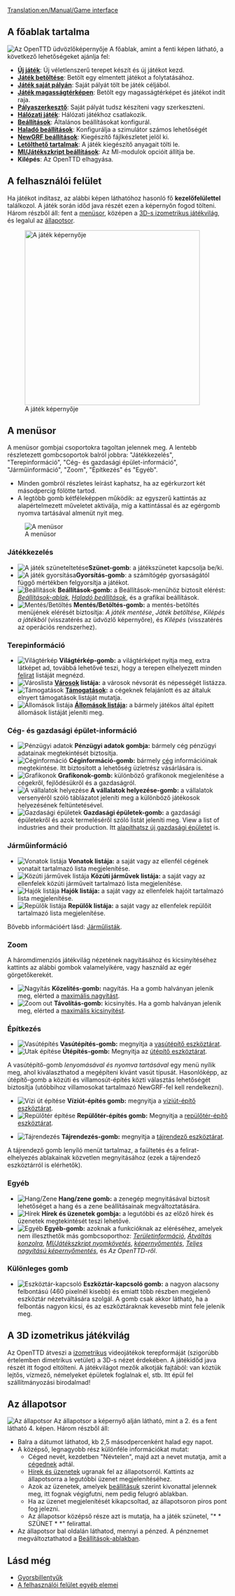 [[Translation:en/Manual/Game interface]]
{{hu/Manual/Interfész}}{{hu/Manual/Tartalomjegyzék}}
==A főablak tartalma==
[[File:en/Manual/Intro screen.png|frame|center|Az OpenTTD üdvözlőképernyője]]
A főablak, amint a fenti képen látható, a következő lehetőségeket ajánlja fel:
* '''[[hu/Manual/Új játék|Új játék]]''': Új véletlenszerű terepet készít és új játékot kezd.
* '''[[hu/Archive/Manual/Játékmentés|Játék betöltése]]''': Betölt egy elmentett játékot a folytatásához.
* '''[[hu/Archive/Manual/Saját pálya|Játék saját pályán]]''': Saját pályát tölt be játék céljából.
* '''[[hu/Manual/Magasságtérkép|Játék magasságtérképen]]''': Betölt egy magasságtérképet és játékot indít raja.
* '''[[hu/Manual/Pályaszerkesztő|Pályaszerkesztő]]''': Saját pályát tudsz készíteni vagy szerkeszteni.
* '''[[hu/Manual/Hálózati játék|Hálózati játék]]''': Hálózati játékhoz csatlakozik.
* '''[[hu/Manual/Beállítások|Beállítások]]''': Általános beállításokat konfigurál.
* '''[[hu/Haladó beállítások|Haladó beállítások]]''': Konfigurálja a szimulátor számos lehetőségét
* '''[[hu/Manual/NewGRF|NewGRF beállítások]]''': Kiegészítő fájlkészletet jelöl ki.
* '''[[hu/Manual/Letölthető tartalmak|Letölthető tartalmak]]''': A játék kiegészítő anyagait tölti le.
* '''[[hu/MI/Játékszkript beállítások|MI/Játékszkript beállítások]]''': Az MI-modulok opcióit állítja be.
* '''Kilépés''': Az OpenTTD elhagyása.

==A felhasználói felület==
Ha játékot indítasz, az alábbi képen láthatóhoz hasonló fő '''kezelőfelülettel''' találkozol. A játék során időd java részét ezen a képernyőn fogod tölteni. Három részből áll: fent a [[hu/Manual/Felhasználói felület#a-menusor|menüsor]], középen a [[hu/Manual/Felhasználói felület#a-3d-s-izometrikus-jatekvilag|3D-s izometrikus játékvilág]], és legalul az [[hu/Manual/Felhasználói felület#az-allapotsor|állapotsor]].

[[File:en/Manual/Interface.png|thumb|none|400px|A játék képernyője]]

==A menüsor==
A menüsor gombjai csoportokra tagoltan jelennek meg. A lentebb részletezett gombcsoportok balról jobbra: "Játékkezelés", "Terepinformáció", "Cég- és gazdasági épület-információ", "Járműinformáció", "Zoom", "Építkezés" és "Egyéb".
* Minden gombról részletes leírást kaphatsz, ha az egérkurzort két másodpercig fölötte tartod.
* A legtöbb gomb kétféleképpen működik: az egyszerű kattintás az alapértelmezett műveletet aktiválja, míg a kattintással és az egérgomb nyomva tartásával almenüt nyit meg.
[[File:en/Manual/Menu bar.png|none|frame|A menüsor]]

===Játékkezelés===
*[[File:en/Manual/Pause button.png|A játék szüneteltetése]]'''Szünet-gomb''': a játékszünetet kapcsolja be/ki.
*[[File:en/Manual/Fast Forward button.png|A játék gyorsítása]]'''Gyorsítás-gomb''': a számítógép gyorsaságától függő mértékben felgyorsítja a játékot.
*[[File:en/Manual/Options button.png|Beállítások]] '''Beállítások-gomb:''' a Beállítások-menühöz biztosít elérést: ''[[hu/Manual/Beállítások|Beállítások-ablak]]'', ''[[hu/Haladó beállítások|Haladó beállítások]]'', és a grafikai beállítások.
*[[File:en/Manual/Save Load button.png|Mentés/Betöltés]] '''Mentés/Betöltés-gomb:''' a mentés-betöltés menüjének elérését biztosítja: ''A játék mentése'', ''Játék betöltése'', ''Kilépés a játékból'' (visszatérés az üdvözlő képernyőre), és ''Kilépés'' (visszatérés az operációs rendszerhez).

===Terepinformáció===
*[[File:en/Manual/Minimap button.png|Világtérkép]] '''Világtérkép-gomb:''' a világtérképet nyitja meg, extra látképet ad, továbbá lehetővé teszi, hogy a terepen elhelyezett minden [[hu/Archive/Manual/Felirat|felirat]] listáját megnézd.
*[[File:en/Manual/Town directory button.png|Városlista]] '''[[hu/Manual/Települések|Városok]] listája:''' a városok névsorát és népességét listázza.
*[[File:en/Manual/Subsidies button.png|Támogatások]] '''[[hu/Támogatások|Támogatások]]:''' a cégeknek felajánlott és az általuk elnyert támogatások listáját mutatja.
*[[File:en/Manual/Station list button.png|Állomások listája]] '''[[hu/Állomások listája|Állomások listája]]:''' a bármely játékos által épített állomások listáját jeleníti meg.

===Cég- és gazdasági épület-információ===
*[[File:en/Manual/Finances screen button.png|Pénzügyi adatok]] '''Pénzügyi adatok gombja:''' bármely cég pénzügyi adatainak megtekintését biztosítja.
*[[File:en/Manual/Company information button.png|Céginformáció]] '''Céginformáció-gomb:''' bármely [[hu/Manual/Szállítási vállalat|cég]] információinak megtekintése. Itt biztosított a lehetőség üzletrész vásárlására is.
*[[File:en/Manual/Graphs button.png|Grafikonok]] '''Grafikonok-gomb:''' különböző grafikonok megjelenítése a cégekről, fejlődésükről és a gazdaságról.
*[[File:en/Manual/Company league table button.png|A vállalatok helyezése]] '''A vállalatok helyezése-gomb:''' a vállalatok versenyéről szóló táblázatot jeleníti meg a különböző játékosok helyezésének feltüntetésével.
*[[File:en/Manual/Industry button.png|Gazdasági épületek]] '''Gazdasági épületek-gomb:''' a gazdasági épületekről és azok termeléséről szóló listát jeleníti meg. View a list of industries and their production. Itt [[hu/Manual/Gazdasági épületek#uj-gazdasagi-epulet-alapitasa|alapíthatsz új gazdasági épületet]] is.

===Járműinformáció===
*[[File:en/Manual/Train Information button.png|Vonatok listája]] '''Vonatok listája:''' a saját vagy az ellenfél cégének vonatait tartalmazó lista megjelenítése.
*[[File:en/Manual/Road Vehicle Information button.png|Közúti járművek listája]] '''Közúti járművek listája:''' a saját vagy az ellenfelek közúti járműveit tartalmazó lista megjelenítése.
*[[File:en/Manual/Ship Information button.png|Hajók listája]] '''Hajók listája:''' a saját vagy az ellenfelek hajóit tartalmazó lista megjelenítése.
*[[File:en/Manual/Aircraft Information button.png|Repülők listája]] '''Repülők listája:''' a saját vagy az ellenfelek repülőit tartalmazó lista megjelenítése.

Bővebb információért lásd: [[hu/Manual/Járműlisták|Járműlisták]].

===Zoom===

A háromdimenziós játékvilág nézetének nagyításához és kicsinyítéséhez kattints az alábbi gombok valamelyikére, vagy használd az egér görgetőkerekét.
*[[File:en/Manual/Zoom in button.png|Nagyítás]] '''Közelítés-gomb:''' nagyítás. Ha a gomb halványan jelenik meg, elérted a [[hu/Haladó beállítások/Megjelenítés#a-nagyitas-maximalis-merteke|maximális nagyítást]]. 
*[[File:en/Manual/Zoom out button.png|Zoom out]] '''Távolítás-gomb:''' kicsinyítés. Ha a gomb halványan jelenik meg, elérted a [[hu/Haladó beállítások/Megjelenítés#a-kicsinyites-maximalis-merteke|maximális kicsinyítést]]. 

===Építkezés===
*[[File:en/Manual/Railroad build button.png|Vasútépítés]] '''Vasútépítés-gomb:''' megnyitja a [[hu/Manual/Vasútépítés|vasútépítő eszköztárat]].
*[[File:en/Manual/Road build button.png|Utak építése]] '''Útépítés-gomb:''' Megnyitja az [[hu/Manual/Közutak építése|útépítő eszköztárat]].

A vasútépítő-gomb ''lenyomásával és nyomva tartásával'' egy menü nyílik meg, ahol kiválaszthatod a megépíteni kívánt vasút típusát.
Hasonlóképp, az útépítő-gomb a közúti és villamosút-építés közti választás lehetőségét biztosítja (utóbbihoz villamosokat tartalmazó NewGRF-fel kell rendelkezni).

*[[File:en/Manual/Dock build button.png|Vízi út építése]] '''Víziút-építés gomb:''' megnyitja a [[hu/Manual/Víziutak létesítése|víziút-építő eszköztárat]].
*[[File:en/Manual/Airport build button.png|Repülőtér építése]] '''Repülőtér-építés gomb:''' Megnyitja a [[hu/Manual/Repterek építése|repülőtér-építő eszköztárat]].

*[[File:en/Manual/Landscaping button.png|Tájrendezés]] '''Tájrendezés-gomb:''' megnyitja a [[hu/Manual/Tájrendezés|tájrendező eszköztárat]].

A tájrendező gomb lenyíló menüt tartalmaz, a faültetés és a felirat-elhelyezés ablakainak közvetlen megnyitásához (ezek a tájrendező eszköztárról is elérhetők).

===Egyéb===
*[[File:en/Manual/Sound Music button.png|Hang/Zene]] '''Hang/zene gomb:''' a zenegép megnyitásával biztosít lehetőséget a hang és a zene beállításainak megváltoztatására.
*[[File:en/Manual/News button.png|Hírek]] '''Hírek és üzenetek gombja:''' a legutóbbi és az előző hírek és üzenetek megtekintését teszi lehetővé.
*[[File:en/Manual/Other button.png|Egyéb]] '''Egyéb-gomb:''' azoknak a funkcióknak az eléréséhez, amelyek nem illeszthetők más gombcsoporthoz: ''[[hu/Manual/Területinformáció|Területinformáció]]'', ''[[hu/Konzol|Átváltás konzolra]]'', ''[[hu/MI/Játékszkript nyomkövetés|MI/Játékszkript nyomkövetés]]'', ''[[en/Képernyőmentés|képernyőmentés]]'', ''[[hu/Képernyőmentés|Teljes nagyítású képernyőmentés]]'', és ''Az OpenTTD-ről''.

===Különleges gomb===
*[[File:en/Manual/ToggleButton.png|Eszköztár-kapcsoló]] '''Eszköztár-kapcsoló gomb:''' a nagyon alacsony felbontású (460 pixelnél kisebb) és emiatt több részben megjelenő eszköztár nézetváltására szolgál. A gomb csak akkor látható, ha a felbontás nagyon kicsi, és az eszköztáraknak kevesebb mint fele jelenik meg.

==A 3D izometrikus játékvilág==

Az OpenTTD átveszi a [http://hu.wikipedia.org/wiki/Izometrikus_axonometria izometrikus] videojátékok terepformáját (szigorúbb értelemben dimetrikus vetület) a 3D-s nézet érdekében. A játékidőd java részét itt fogod eltölteni. A játékvilágot mezők alkotják fajtából: van köztük lejtős, vízmező, némelyeket épületek foglalnak el, stb. Itt épül fel szállítmányozási birodalmad!

==Az állapotsor==
[[File:en/Manual/Status-bar.png|none|frame|Az állapotsor]]
Az állapotsor a képernyő alján látható, mint a 2. és a fent látható 4. képen. Három részből áll:
*Balra a dátumot láthatod, kb 2,5 másodpercenként halad egy napot. 
*A középső, legnagyobb rész különféle információkat mutat:
**Céged nevét, kezdetben "Névtelen", majd azt a nevet mutatja, amit a [[hu/Manual/Szállítási vállalat|cégednek]] adtál.
**[[hu/Hírek és üzenetek|Hírek és üzenetek]] ugranak fel az állapotsorról. Kattints az állapotsorra a legutóbbi üzenet megjelenítéséhez.
**Azok az üzenetek, amelyek [[hu/Üzenetbeállítások|beállításuk]] szerint kivonattal jelennek meg, itt fognak végigfutni, nem pedig felugró ablakban.
**Ha az üzenet megjelenítését kikapcsoltad, az állapotsoron piros pont fog jelezni.
**Az állapotsor középső része azt is mutatja, ha a játék szünetel, "* * SZÜNET * *" felirattal.
*Az állapotsor bal oldalán láthatod, mennyi a pénzed. A pénznemet megváltoztathatod a [[hu/Manual/Beállítások|Beállítások-ablakban]].


==Lásd még==
* [[hu/Manual/Gyorsbillentyűk|Gyorsbillentyűk]]
* [[hu/Archive/Manual/Felhasználói felület egyéb elemei|A felhasználói felület egyéb elemei]]